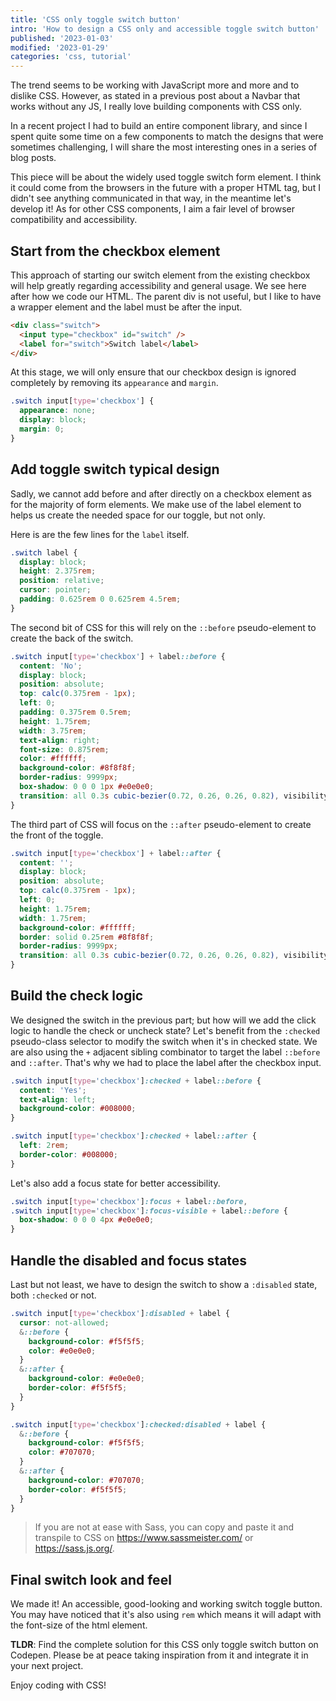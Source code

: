 ```yaml
---
title: 'CSS only toggle switch button'
intro: 'How to design a CSS only and accessible toggle switch button'
published: '2023-01-03'
modified: '2023-01-29'
categories: 'css, tutorial'
---
```



The trend seems to be working with JavaScript more and more and to dislike CSS. However, as stated in a previous post about <Linkk href="/blog/css-only-responsive-navbar">a Navbar that works without any JS</Linkk>, I really love building components with CSS only.

In a recent project I had to build an entire component library, and since I spent quite some time on a few components to match the designs that were sometimes challenging, I will share the most interesting ones in a series of blog posts.

This piece will be about the widely used toggle switch form element. I think it could come from the browsers in the future with a proper HTML tag, but I didn't see anything communicated in that way, in the meantime let's develop it! As for other CSS components, I aim a fair level of browser compatibility and accessibility.

## Start from the checkbox element

This approach of starting our switch element from the existing checkbox will help greatly regarding accessibility and general usage. We see here after how we code our HTML. The parent div is not useful, but I like to have a wrapper element and the label must be after the input.

```html
<div class="switch">
  <input type="checkbox" id="switch" />
  <label for="switch">Switch label</label>
</div>
```

At this stage, we will only ensure that our checkbox design is ignored completely by removing its `appearance` and `margin`.

```scss
.switch input[type='checkbox'] {
  appearance: none;
  display: block;
  margin: 0;
}
```

## Add toggle switch typical design

Sadly, we cannot add before and after directly on a checkbox element as for the majority of form elements. We make use of the label element to helps us create the needed space for our toggle, but not only.

Here is are the few lines for the `label` itself.

```scss
.switch label {
  display: block;
  height: 2.375rem;
  position: relative;
  cursor: pointer;
  padding: 0.625rem 0 0.625rem 4.5rem;
}
```

The second bit of CSS for this will rely on the `::before` pseudo-element to create the back of the switch.

```scss
.switch input[type='checkbox'] + label::before {
  content: 'No';
  display: block;
  position: absolute;
  top: calc(0.375rem - 1px);
  left: 0;
  padding: 0.375rem 0.5rem;
  height: 1.75rem;
  width: 3.75rem;
  text-align: right;
  font-size: 0.875rem;
  color: #ffffff;
  background-color: #8f8f8f;
  border-radius: 9999px;
  box-shadow: 0 0 0 1px #e0e0e0;
  transition: all 0.3s cubic-bezier(0.72, 0.26, 0.26, 0.82), visibility 0s;
}
```

The third part of CSS will focus on the `::after` pseudo-element to create the front of the toggle.

```scss
.switch input[type='checkbox'] + label::after {
  content: '';
  display: block;
  position: absolute;
  top: calc(0.375rem - 1px);
  left: 0;
  height: 1.75rem;
  width: 1.75rem;
  background-color: #ffffff;
  border: solid 0.25rem #8f8f8f;
  border-radius: 9999px;
  transition: all 0.3s cubic-bezier(0.72, 0.26, 0.26, 0.82), visibility 0s;
}
```

## Build the check logic

We designed the switch in the previous part; but how will we add the click logic to handle the check or uncheck state? Let's benefit from the `:checked` pseudo-class selector to modify the switch when it's in checked state. We are also using the `+` adjacent sibling combinator to target the label `::before` and `::after`. That's why we had to place the label after the checkbox input.

```scss
.switch input[type='checkbox']:checked + label::before {
  content: 'Yes';
  text-align: left;
  background-color: #008000;
}

.switch input[type='checkbox']:checked + label::after {
  left: 2rem;
  border-color: #008000;
}
```

Let's also add a focus state for better accessibility.

```scss
.switch input[type='checkbox']:focus + label::before,
.switch input[type='checkbox']:focus-visible + label::before {
  box-shadow: 0 0 0 4px #e0e0e0;
}
```

## Handle the disabled and focus states

Last but not least, we have to design the switch to show a `:disabled` state, both `:checked` or not.

```scss
.switch input[type='checkbox']:disabled + label {
  cursor: not-allowed;
  &::before {
    background-color: #f5f5f5;
    color: #e0e0e0;
  }
  &::after {
    background-color: #e0e0e0;
    border-color: #f5f5f5;
  }
}

.switch input[type='checkbox']:checked:disabled + label {
  &::before {
    background-color: #f5f5f5;
    color: #707070;
  }
  &::after {
    background-color: #707070;
    border-color: #f5f5f5;
  }
}
```

> If you are not at ease with Sass, you can copy and paste it and transpile to CSS on <Linkk href="https://www.sassmeister.com/">https://www.sassmeister.com/</Linkk> or <Linkk href="https://sass.js.org/">https://sass.js.org/</Linkk>.

## Final switch look and feel

We made it! An accessible, good-looking and working switch toggle button. You may have noticed that it's also using `rem` which means it will adapt with the font-size of the html element.

**TLDR**: Find the complete solution for this <Linkk href="https://codepen.io/beumsk/pen/xxzyNxP">CSS only toggle switch button on Codepen</Linkk>. Please be at peace taking inspiration from it and integrate it in your next project.

<Codepen pen="xxzyNxP" title="CSS only toggle switch button on Codepen" />

Enjoy coding with CSS!

